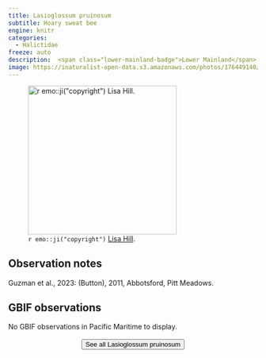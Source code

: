```yaml
---
title: Lasioglossum pruinosum
subtitle: Hoary sweat bee
engine: knitr
categories:
  - Halictidae
freeze: auto
description:  <span class="lower-mainland-badge">Lower Mainland</span>
image: https://inaturalist-open-data.s3.amazonaws.com/photos/176449140/large.jpg
---
```

![`r emo::ji("copyright")` [Lisa Hill ](https://inaturalist.ca/photos/176449140).](https://inaturalist-open-data.s3.amazonaws.com/photos/176449140/large.jpg){height=300}

## Observation notes  
Guzman et al., 2023: (Button), 2011, <span class="hl-place-name">Abbotsford</span>, <span class="hl-place-name">Pitt Meadows</span>.

## GBIF observations  
No GBIF observations in Pacific Maritime to display.
<br><br>
<center>


<a href="https://www.zoology.ubc.ca/entomology/main/Hymenoptera/Halictidae/Lasioglossum%20pruinosum.php"><button type="button" class="btn btn-secondary">See all Lasioglossum pruinosum <i class="fa-solid fa-arrow-up-right-from-square"></i> </button></a>
</center>
